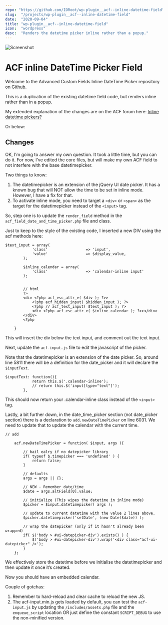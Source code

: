 ```yaml
---
repo: "https://github.com/IORoot/wp-plugin__acf--inline-datetime-field"
slug:  "/projects/wp-plugin__acf--inline-datetime-field"
date:  "2020-09-04"
title: "wp-plugin__acf--inline-datetime-field"
icon:  "wordpress"
desc:  "Renders the datetime picker inline rather than a popup."
---
```

![Screenshot](screenshot.png)

# ACF inline DateTime Picker Field

Welcome to the Advanced Custom Fields Inline DateTime Picker repository on Github.

This is a duplication of the existing datetime field code, but renders inline rather than in a popup.

My extended explanation of the changes are on the ACF forum here: [Inline datetime pickers?](https://support.advancedcustomfields.com/forums/topic/inline-datetime-pickers/)

Or below:

## Changes

OK, I’m going to answer my own question. It took a little time, but you can do it. For now, I’ve edited the core files, but will make my own ACF field to not interfere with the base datetimepicker.

Two things to know:
1. The datetimepicker is an extension of the jQuery UI date picker. It has a known bug that will NOT allow the time to be set in inline mode. However, I have a fix for that.
2. To activate inline mode, you need to target a `<div>` or `<span>` as the target for the datetimepicker instead of the `<input>` tag.

So, step one is to update the `render_field` method in the `acf_field_date_and_time_picker.php` file and class.

Just to keep to the style of the existing code, I inserted a new DIV using the acf methods here:
```
$text_input = array(
			'class' 				=> 'input',
			'value'					=> $display_value,
		);

		$inline_calendar = array(
			'class'					=> 'calendar-inline input'
		);
		
		
		// html
		?>
		<div <?php acf_esc_attr_e( $div ); ?>>
			<?php acf_hidden_input( $hidden_input ); ?>
			<?php // acf_text_input( $text_input ); ?>
			<div <?php acf_esc_attr_e( $inline_calendar ); ?>></div>
		</div>
		<?php
		
	}
```
This will insert the div below the text input, and comment out the text input.

Next, update the `acf-input.js` file to edit the javascript of the picker.

Note that the datetimepicker is an extension of the date picker. So, around line 5811 there will be a definition for the date_picker and it will declare the `$inputText`.

```
$inputText: function(){
			return this.$('.calendar-inline');
			// return this.$('input[type="text"]');
		},
```
This should now return your .calendar-inline class instead of the `<input>` tag.

Lastly, a bit further down, in the date_time_picker section (not date_picker section) there is a declaration to `add.newDateTimePicker` on line 6031. We need to update that to update the calendar with the current time.

```
// add

	acf.newDateTimePicker = function( $input, args ){
		
		// bail ealry if no datepicker library
		if( typeof $.timepicker === 'undefined' ) {
			return false;
		}
		
		// defaults
		args = args || {};
		
		// NEW - Remember date/time
		$date = args.altField[0].value;

		// initialize (This wipes the datetime in inline mode)
		$picker = $input.datetimepicker( args );

		// update to current datetime with the value 2 lines above.
		$picker.datetimepicker('setDate', (new Date($date)) );
		
		// wrap the datepicker (only if it hasn't already been wrapped)
		if( $('body > #ui-datepicker-div').exists() ) {
			$('body > #ui-datepicker-div').wrap('<div class="acf-ui-datepicker" />');
		}
	};
```
We effectively store the datetime before we initialise the datetimepicker and then update it once it’s created.

Now you should have an embedded calendar.

Couple of gotchas:
1. Remember to hard-reload and clear cache to reload the new JS.
2. The acf-input.min.js gets loaded by default, you can test the `acf-input.js` by updating the `/includes/assets.php` file and the `enqueue_script` location OR just define the constant `SCRIPT_DEBUG` to use the non-minified version.